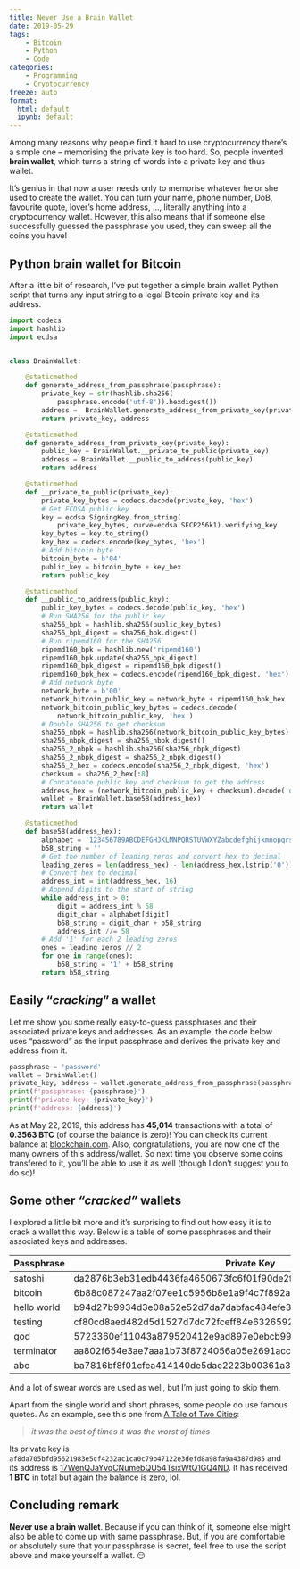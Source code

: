 ```yaml
---
title: Never Use a Brain Wallet
date: 2019-05-29
tags:
    - Bitcoin
    - Python
    - Code
categories:
    - Programming
    - Cryptocurrency
freeze: auto
format: 
  html: default
  ipynb: default
---
```


Among many reasons why people find it hard to use cryptocurrency there's a simple one -- memorising the private key is too hard. So, people invented **brain wallet**, which turns a string of words into a private key and thus wallet.

It's genius in that now a user needs only to memorise whatever he or she used to create the wallet. You can turn your name, phone number, DoB, favourite quote, lover's home address, ..., literally anything into a cryptocurrency wallet. However, this also means that if someone else successfully guessed the passphrase you used, they can sweep all the coins you have!

## Python brain wallet for Bitcoin

After a little bit of research, I've put together a simple brain wallet Python script that turns any input string to a legal Bitcoin private key and its address.

```python
import codecs
import hashlib
import ecdsa


class BrainWallet:

    @staticmethod
    def generate_address_from_passphrase(passphrase):
        private_key = str(hashlib.sha256(
            passphrase.encode('utf-8')).hexdigest())
        address =  BrainWallet.generate_address_from_private_key(private_key)
        return private_key, address

    @staticmethod
    def generate_address_from_private_key(private_key):
        public_key = BrainWallet.__private_to_public(private_key)
        address = BrainWallet.__public_to_address(public_key)
        return address

    @staticmethod
    def __private_to_public(private_key):
        private_key_bytes = codecs.decode(private_key, 'hex')
        # Get ECDSA public key
        key = ecdsa.SigningKey.from_string(
            private_key_bytes, curve=ecdsa.SECP256k1).verifying_key
        key_bytes = key.to_string()
        key_hex = codecs.encode(key_bytes, 'hex')
        # Add bitcoin byte
        bitcoin_byte = b'04'
        public_key = bitcoin_byte + key_hex
        return public_key

    @staticmethod
    def __public_to_address(public_key):
        public_key_bytes = codecs.decode(public_key, 'hex')
        # Run SHA256 for the public key
        sha256_bpk = hashlib.sha256(public_key_bytes)
        sha256_bpk_digest = sha256_bpk.digest()
        # Run ripemd160 for the SHA256
        ripemd160_bpk = hashlib.new('ripemd160')
        ripemd160_bpk.update(sha256_bpk_digest)
        ripemd160_bpk_digest = ripemd160_bpk.digest()
        ripemd160_bpk_hex = codecs.encode(ripemd160_bpk_digest, 'hex')
        # Add network byte
        network_byte = b'00'
        network_bitcoin_public_key = network_byte + ripemd160_bpk_hex
        network_bitcoin_public_key_bytes = codecs.decode(
            network_bitcoin_public_key, 'hex')
        # Double SHA256 to get checksum
        sha256_nbpk = hashlib.sha256(network_bitcoin_public_key_bytes)
        sha256_nbpk_digest = sha256_nbpk.digest()
        sha256_2_nbpk = hashlib.sha256(sha256_nbpk_digest)
        sha256_2_nbpk_digest = sha256_2_nbpk.digest()
        sha256_2_hex = codecs.encode(sha256_2_nbpk_digest, 'hex')
        checksum = sha256_2_hex[:8]
        # Concatenate public key and checksum to get the address
        address_hex = (network_bitcoin_public_key + checksum).decode('utf-8')
        wallet = BrainWallet.base58(address_hex)
        return wallet

    @staticmethod
    def base58(address_hex):
        alphabet = '123456789ABCDEFGHJKLMNPQRSTUVWXYZabcdefghijkmnopqrstuvwxyz'
        b58_string = ''
        # Get the number of leading zeros and convert hex to decimal
        leading_zeros = len(address_hex) - len(address_hex.lstrip('0'))
        # Convert hex to decimal
        address_int = int(address_hex, 16)
        # Append digits to the start of string
        while address_int > 0:
            digit = address_int % 58
            digit_char = alphabet[digit]
            b58_string = digit_char + b58_string
            address_int //= 58
        # Add '1' for each 2 leading zeros
        ones = leading_zeros // 2
        for one in range(ones):
            b58_string = '1' + b58_string
        return b58_string
```

## Easily "*cracking*" a wallet

Let me show you some really easy-to-guess passphrases and their associated private keys and addresses. As an example, the code below uses "password" as the input passphrase and derives the private key and address from it.

```python
passphrase = 'password'
wallet = BrainWallet()
private_key, address = wallet.generate_address_from_passphrase(passphrase)
print(f'passphrase: {passphrase}')
print(f'private key: {private_key}')
print(f'address: {address}')
```

As at May 22, 2019, this address has **45,014** transactions with a total of **0.3563 BTC** (of course the balance is zero)! You can check its current balance at [blockchain.com](https://www.blockchain.com/btc/address/16ga2uqnF1NqpAuQeeg7sTCAdtDUwDyJav). Also, congratulations, you are now one of the many owners of this address/wallet. So next time you observe some coins transfered to it, you'll be able to use it as well (though I don't suggest you to do so)!

## Some other *"cracked"* wallets

I explored a little bit more and it's surprising to find out how easy it is to crack a wallet this way. Below is a table of some passphrases and their associated keys and addresses.

::: {.column-page}
| Passphrase  | Private Key                                                      | Address                                                                                                         | Used |
| ----------- | ---------------------------------------------------------------- | --------------------------------------------------------------------------------------------------------------- | ---- |
| satoshi     | da2876b3eb31edb4436fa4650673fc6f01f90de2f1793c4ec332b2387b09726f | [1ADJqstUMBB5zFquWg19UqZ7Zc6ePCpzLE](https://www.blockchain.com/btc/address/1ADJqstUMBB5zFquWg19UqZ7Zc6ePCpzLE) | True |
| bitcoin     | 6b88c087247aa2f07ee1c5956b8e1a9f4c7f892a70e324f1bb3d161e05ca107b | [1E984zyYbNmeuumzEdqT8VSL8QGJi3byAD](https://www.blockchain.com/btc/address/1E984zyYbNmeuumzEdqT8VSL8QGJi3byAD) | True |
| hello world | b94d27b9934d3e08a52e52d7da7dabfac484efe37a5380ee9088f7ace2efcde9 | [1CS8g7nwaxPPprb4vqcTVdLCuCRirsbsMb](https://www.blockchain.com/btc/address/1CS8g7nwaxPPprb4vqcTVdLCuCRirsbsMb) | True |
| testing     | cf80cd8aed482d5d1527d7dc72fceff84e6326592848447d2dc0b0e87dfc9a90 | [1JdDsbYYRSpsTnBVgenruULVeUjt5z6WnR](https://www.blockchain.com/btc/address/1JdDsbYYRSpsTnBVgenruULVeUjt5z6WnR) | True |
| god         | 5723360ef11043a879520412e9ad897e0ebcb99cc820ec363bfecc9d751a1a99 | [1KxmSmcMTmPvU1qSLYpJLrqnSzBoQ53NXN](https://www.blockchain.com/btc/address/1KxmSmcMTmPvU1qSLYpJLrqnSzBoQ53NXN) | True |
| terminator  | aa802f654e3ae7aaa1b73f8724056a05e2691accea8dd90057916080f84d7e93 | [18kvt3D6K1CG8MxGP6ke7q6vLU5NGpLZdR](https://www.blockchain.com/btc/address/18kvt3D6K1CG8MxGP6ke7q6vLU5NGpLZdR) | True |
| abc         | ba7816bf8f01cfea414140de5dae2223b00361a396177a9cb410ff61f20015ad | [1NEwmNSC7w9nZeASngHCd43Bc5eC2FmXpn](https://www.blockchain.com/btc/address/1NEwmNSC7w9nZeASngHCd43Bc5eC2FmXpn) | True |
:::

And a lot of swear words are used as well, but I'm just going to skip them.

Apart from the single world and short phrases, some people do use famous quotes. As an example, see this one from [A Tale of Two Cities](https://en.wikiquote.org/wiki/A_Tale_of_Two_Cities):

> *it was the best of times it was the worst of times*

Its private key is `af8da705bfd95621983e5cf4232ac1ca0c79b47122e3defd8a98fa9a4387d985` and its address is [17WenQJaYvqCNumebQU54TsixWtQ1GQ4ND](https://www.blockchain.com/btc/address/17WenQJaYvqCNumebQU54TsixWtQ1GQ4ND). It has received **1 BTC** in total but again the balance is zero, lol.

## Concluding remark

**Never use a brain wallet**. Because if you can think of it, someone else might also be able to come up with same passphrase. But, if you are comfortable or absolutely sure that your passphrase is secret, feel free to use the script above and make yourself a wallet. 😏
